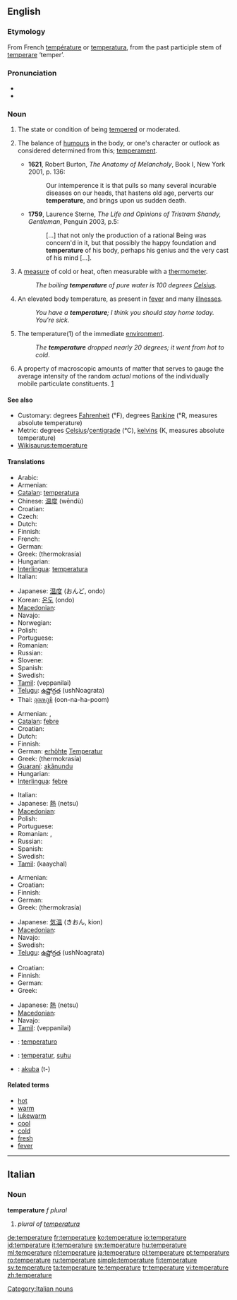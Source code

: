 {{wikipedia}}
{{also|température}}
==English==

===Etymology===
From French [[température]] or {{etyl|la}} [[temperatura]], from the past participle stem of [[temperare]] ‘temper’.

===Pronunciation===
* {{IPA|/ˈtɛmpərɪʧə/}}
* {{audio|en-us-temperature.ogg|Audio (US)}}

===Noun===
{{en-noun}}

# {{obsolete}} The state or condition of being [[tempered]] or moderated.
# {{obsolete}} The balance of [[humours]] in the body, or one's character or outlook as considered determined from this; [[temperament]].
#* '''1621''', Robert Burton, ''The Anatomy of Melancholy'', Book I, New York 2001, p. 136:
#*: Our intemperence it is that pulls so many several incurable diseases on our heads, that hastens old age, perverts our '''temperature''', and brings upon us sudden death.
#* '''1759''', Laurence Sterne, ''The Life and Opinions of Tristram Shandy, Gentleman'', Penguin 2003, p.5:
#*: [...] that not only the production of a rational Being was concern'd in it, but that possibly the happy foundation and '''temperature''' of his body, perhaps his genius and the very cast of his mind [...].
# A [[measure]] of cold or heat, often measurable with a [[thermometer]].
#: ''The boiling '''temperature''' of pure water is 100 degrees [[Celsius]].''
# An elevated body temperature, as present in [[fever]] and many [[illness]]es.
#: ''You have a '''temperature'''; I think you should stay home today. You’re sick.''
# {{italbrac|when not used in relation with something}} The temperature(1) of the immediate [[environment]].
#: ''The '''temperature''' dropped nearly 20 degrees; it went from hot to cold''.
# {{context|thermodynamics}} A property of macroscopic amounts of matter that serves to gauge the average intensity of the random ''actual'' motions of the individually mobile particulate constituents. [http://arxiv.org/pdf/physics/0004055]

====See also====
* Customary: degrees [[Fahrenheit]] (°F), degrees [[Rankine]] (°R, measures absolute temperature)
* Metric: degrees [[Celsius]]/[[centigrade]] (°C), [[kelvin]]s (K, measures absolute temperature)
* [[Wikisaurus:temperature]]

====Translations====
{{trans-top|A measure of cold or hot}}
* Arabic: {{Arab|[[درجة الحرارة]]}} {{unicode|(dárajet al-ħarára)}} {{f}}
* Armenian: {{t-|hy|ջերմաստիճան|tr=ǰermastič̣an|sc=Armn|xs=Armenian}}
* [[Catalan]]: [[temperatura]] {{f}}
* Chinese: [[温度]] (wēndù)
* Croatian: {{t-|hr|temperatura|f}}
* Czech: {{t-|cs|teplota|f}}
* Dutch: {{t+|nl|temperatuur|m}}
* Finnish: {{t+|fi|lämpötila}}
* French: {{t+|fr|température}}
* German: {{t+|de|Temperatur|f}}
* Greek: {{t+|el|θερμοκρασία|f|sc=Grek}} (thermokrasía)
* Hungarian: {{t+|hu|hőmérséklet}}
* [[Interlingua]]: [[temperatura]]
* Italian: {{t+|it|temperatura|f}}
{{trans-mid}}
* Japanese: [[温度]] (おんど, ondo)
* Korean: [[온도]] (ondo)
* [[Macedonian]]: {{t-|mk|температура|f|tr=temperatúra|sc=Cyrl|xs=Macedonian}}
* Navajo: {{tø|nv|naʼalkid}}
* Norwegian: {{t+|no|temperatur|m}}
* Polish: {{t+|pl|temperatura|f}}
* Portuguese: {{t+|pt|temperatura|f}}
* Romanian: {{t+|ro|temperatură|f}}
* Russian: {{t+|ru|температура|f|tr=temperatúra|sc=Cyrl}}
* Slovene: {{t+|sl|temperatura|f}}
* Spanish: {{t+|es|temperatura|f}}
* Swedish: {{t+|sv|temperatur}}
* [[Tamil]]: {{t+|ta|வெப்பநிலை|sc=Taml|xs=Tamil}}(veppanilai)
* [[Telugu]]: [[ఉష్ణోగ్రత]] (ushNoagrata)
* Thai: [[อุณหภูมิ]] (oon-na-ha-poom)
{{trans-bottom}}

{{trans-top|Having a higher than normal or elevated body temperature}}
* Armenian: {{t-|hy|ջերմություն|tr=ǰermut'yun|sc=Armn|xs=Armenian}}, {{t-|hy|տաքություն|tr=tak'ut'yun|sc=Armn|xs=Armenian}}
* [[Catalan]]: [[febre]] {{f}}
* Croatian: {{t-|hr|temperatura|f}}
* Dutch: {{t+|nl|verhoging|f}}
* Finnish: {{t+|fi|kuume}}
* German: [[erhöht]]e [[Temperatur]] {{f}}
* Greek: {{t+|el|θερμοκρασία|f|sc=Grek}} (thermokrasía)
* [[Guaraní]]: [[akãnundu]]
* Hungarian: {{t+|hu|láz}}
* [[Interlingua]]: [[febre]]
{{trans-mid}}
* Italian: {{t+|it|febbre|f}}
* Japanese: [[熱]] (netsu)
* [[Macedonian]]: {{t-|mk|температура|f|tr=temperatúra|sc=Cyrl|xs=Macedonian}}
* Polish: {{t+|pl|gorączka|f}}
* Portuguese: {{t+|pt|febre|f}}
* Romanian: {{t+|ro|temperatură|f}}, {{t-|ro|febră|f}}
* Russian: {{t+|ru|температура|f|tr=temperatúra|sc=Cyrl}}
* Spanish: {{t+|es|fiebre|f}}
* Swedish: {{t+|sv|feber}}
* [[Tamil]]: {{t+|ta|காய்ச்சல்|sc=Taml|xs=Tamil}} (kaaychal)
{{trans-bottom}}

{{trans-top|The temperature of the immediate environment}}
* Armenian: {{t-|hy|ջերմաստիճան|tr=ǰermastič̣an|sc=Armn|xs=Armenian}}
* Croatian: {{t-|hr|temperatura|f}}
* Finnish: {{t+|fi|lämpötila}}
* German: {{t+|de|Temperatur|f}}
* Greek: {{t+|el|θερμοκρασία|f|sc=Grek}} (thermokrasía)
{{trans-mid}}
* Japanese: [[気温]] (きおん, kion)
* [[Macedonian]]: {{t-|mk|температура|f|tr=temperatúra|sc=Cyrl|xs=Macedonian}}
* Navajo: {{tø|nv|naʼalkid}}
* Swedish: {{t+|sv|temperatur}}
* [[Telugu]]: [[ఉష్ణోగ్రత]] (ushNoagrata)
{{trans-bottom}}

{{trans-top|in thermodynamics}}
* Croatian: {{t-|hr|temperatura|f}}
* Finnish: {{t+|fi|lämpötila}}
* German: {{t+|de|Temperatur|f}}
* Greek: {{t+|el|θερμοκρασία|f|tr=thermokrasía|sc=Grek}}
{{trans-mid}}
* Japanese: [[熱]] (netsu)
* [[Macedonian]]: {{t-|mk|температура|f|tr=temperatúra|sc=Cyrl|xs=Macedonian}}
* Navajo: {{tø|nv|naʼalkid}}
* [[Tamil]]: {{t+|ta|வெப்பநிலை|sc=Taml|xs=Tamil}}(veppanilai)
{{trans-bottom}}

{{checktrans-top}}
* {{ttbc|Esperanto}}: [[temperaturo]]
* {{ttbc|Indonesian}}: [[temperatur]], [[suhu]]
* {{ttbc|Tupinambá}}: [[akuba]] (t-)
{{trans-bottom}}

====Related terms====
* [[hot]]
* [[warm]]
* [[lukewarm]]
* [[cool]]
* [[cold]]
* [[fresh]]
* [[fever]]

----

==Italian==

===Noun===
'''temperature''' ''f plural''

# ''plural of [[temperatura]]''

[[Category:Italian nouns]]

[[de:temperature]]
[[fr:temperature]]
[[ko:temperature]]
[[io:temperature]]
[[id:temperature]]
[[it:temperature]]
[[sw:temperature]]
[[hu:temperature]]
[[ml:temperature]]
[[nl:temperature]]
[[ja:temperature]]
[[pl:temperature]]
[[pt:temperature]]
[[ro:temperature]]
[[ru:temperature]]
[[simple:temperature]]
[[fi:temperature]]
[[sv:temperature]]
[[ta:temperature]]
[[te:temperature]]
[[tr:temperature]]
[[vi:temperature]]
[[zh:temperature]]
